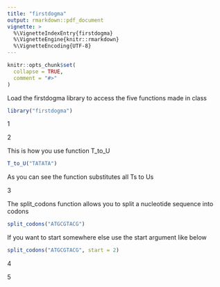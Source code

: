 ```yaml
---
title: "firstdogma"
output: rmarkdown::pdf_document
vignette: >
  %\VignetteIndexEntry{firstdogma}
  %\VignetteEngine{knitr::rmarkdown}
  %\VignetteEncoding{UTF-8}
---
```


```r
knitr::opts_chunk$set(
  collapse = TRUE,
  comment = "#>"
)
```

Load the firstdogma library to access the five functions made in class

```r
library("firstdogma")
```

1

2

This is how you use function T_to_U

```r
T_to_U("TATATA")
```

As you can see the function substitutes all Ts to Us

3

The split_codons function allows you to split a nucleotide sequence into codons

```r

split_codons("ATGCGTACG")
```

If you want to start somewhere else use the start argument like below

```r
split_codons("ATGCGTACG", start = 2)
```

4

5
